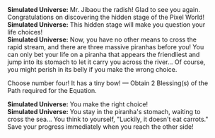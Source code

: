 {{Dialogue Start}}
:'''Simulated Universe:''' Mr. Jibaou the radish! Glad to see you again. Congratulations on discovering the hidden stage of the Pixel World!
:'''Simulated Universe:''' This hidden stage will make you question your life choices!
:'''Simulated Universe:''' Now, you have no other means to cross the rapid stream, and there are three massive piranhas before you! You can only bet your life on a piranha that appears the friendliest and jump into its stomach to let it carry you across the river... Of course, you might perish in its belly if you make the wrong choice.
:{{DIcon|Star}} Choose number four! It has a tiny bow! &mdash; Obtain 2 Blessing(s) of the Path required for the Equation.
:'''Simulated Universe:''' You make the right choice!
:'''Simulated Universe:''' You stay in the piranha's stomach, waiting to cross the sea... You think to yourself, "Luckily, it doesn't eat carrots." Save your progress immediately when you reach the other side!
{{Dialogue End}}